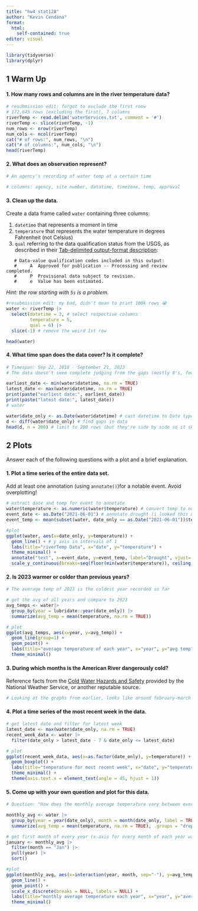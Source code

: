 ```yaml
---
title: "hw4 stat128"
author: "Kevin Cendana"
format: 
  html:
    self-contained: true
editor: visual
---
```


```r
library(tidyverse)
library(dplyr)
```

## 1 Warm Up

#### 1. How many rows and columns are in the river temperature data?

```r
# resubmission edit: forgot to exclude the first roow
# 172,645 rows (excluding the first), 7 columns
riverTemp <- read.delim('waterServices.txt', comment = '#')
riverTemp <- slice(riverTemp, -1)
num_rows <- nrow(riverTemp)
num_cols <- ncol(riverTemp)
cat("# of rows:", num_rows, "\n")
cat("# of columns:", num_cols, "\n")
head(riverTemp)
```

#### 2. What does an observation represent?

```r
# An agency's recording of water temp at a certain time

# columns: agency, site number, datatime, timezone, temp, approval
```

#### 3. Clean up the data.

Create a data frame called `water` containing three columns:

1.  `datetime` that represents a moment in time
2.  `temperature` that represents the water temperature in degrees Fahrenheit (not Celsius)
3.  `qual` referring to the data qualification status from the USGS, as described in their [Tab-delimited output-format description](https://waterdata.usgs.gov/nwis/?tab_delimited_format_info):

```         
   # Data-value qualification codes included in this output: 
   #     A  Approved for publication -- Processing and review completed.  
   #     P  Provisional data subject to revision.  
   #     e  Value has been estimated.  
```

*Hint: the row starting with `5s` is a problem.*

```r
#resubmission edit: my bad, didn't mean to print 100k rows 😭
water <- riverTemp |>
  select(datetime = 3, # select respective columns
         temperature = 5, 
         qual = 6) |>
  slice(-1) # remove the weird 1st row

head(water)
```

#### 4. What time span does the data cover? Is it complete?

```r
# Timespan: Sep 22, 2018 - September 21, 2023
# The data doesn't seem complete judging from the gaps (mostly 0's, few 1's)

earliest_date <- min(water$datetime, na.rm = TRUE) 
latest_date <- max(water$datetime, na.rm = TRUE)
print(paste("earliest date:", earliest_date))
print(paste("latest date:", latest_date))
# water

water$date_only <- as.Date(water$datetime) # cast datetime to Date type
d <- diff(water$date_only) # find gaps in data
head(d, n = 200) # limit to 200 rows (but they're side by side so it shouldn't be too much)

```

## 2 Plots

Answer each of the following questions with a plot and a brief explanation.

#### 1. Plot a time series of the entire data set.

Add at least one annotation (using `annotate()`)for a notable event. Avoid overplotting!

```r
# extract date and temp for event to annotate
water$temperature <- as.numeric(water$temperature) # convert temp to num
event_date <- as.Date("2021-06-01") # annotate drought (i looked this up)
event_temp <- mean(subset(water, date_only == as.Date("2021-06-01"))$temperature, na.rm = TRUE) # take average temperature of drought day 

#plot
ggplot(water, aes(x=date_only, y=temperature)) +
  geom_line() + # y axis in intervals of 1 
  labs(title="riverTemp Data", x="date", y="temperature") +
  theme_minimal() +
  annotate("text", x=event_date, y=event_temp, label="Drought", vjust=-3, color ="red") +
  scale_y_continuous(breaks=seq(floor(min(water$temperature)), ceiling(max(water$temperature)), by=1))
```

#### 2. Is 2023 warmer or colder than previous years?

```r
# The average temp of 2023 is the coldest year recorded so far

# get the avg of all years and compare to 2023
avg_temps <- water|>
  group_by(year = lubridate::year(date_only)) |>
  summarize(avg_temp = mean(temperature, na.rm = TRUE))

# plot
ggplot(avg_temps, aes(x=year, y=avg_temp)) +
  geom_line(group=1) +
  geom_point() +
  labs(title="average temperature of each year", x="year", y="avg temp") +
  theme_minimal()

```

#### 3. During which months is the American River dangerously cold?

Reference facts from the [Cold Water Hazards and Safety](https://www.weather.gov/safety/coldwater) provided by the National Weather Service, or another reputable source.

```r
# Looking at the graphs from earlier, looks like around february-march is when the river is consistently colder
```

#### 4. Plot a time series of the most recent week in the data.

```r
# get latest date and filter for latest week
latest_date <- max(water$date_only, na.rm = TRUE)
recent_week_data <- water |>
  filter(date_only > latest_date - 7 & date_only <= latest_date)

# plot
ggplot(recent_week_data, aes(x=as.factor(date_only), y=temperature)) +
  geom_boxplot() +
  labs(title="temperature for most recent week", x="date", y="temperature") +
  theme_minimal() +
  theme(axis.text.x = element_text(angle = 45, hjust = 1))
```

#### 5. Come up with your own question and plot for this data.

```r
# Question: "How does the monthly average temperature vary between every year?"

monthly_avg <- water |>
  group_by(year = year(date_only), month = month(date_only, label = TRUE)) |>
  summarize(avg_temp = mean(temperature, na.rm = TRUE), .groups = "drop")

# get first month of every year (x-axis for every month of each year was too cluttered)
january <- monthly_avg |>
  filter(month == "Jan") |>
  pull(year) |>
  sort()

#plot
ggplot(monthly_avg, aes(x=interaction(year, month, sep="-"), y=avg_temp, group=year, color=as.factor(year))) +
  geom_line() +
  geom_point() +
  scale_x_discrete(breaks = NULL, labels = NULL) +  
  labs(title="monthly average temperature each year", x="year", y="average temperature", color="year") +
  theme_minimal() 
```
